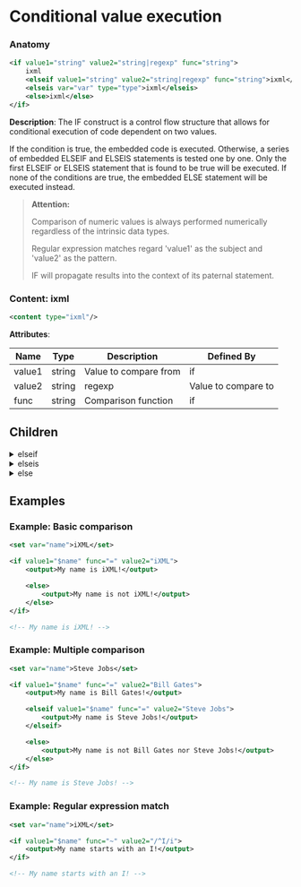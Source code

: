 # Conditional value execution

### Anatomy

```xml
<if value1="string" value2="string|regexp" func="string">
    ixml
    <elseif value1="string" value2="string|regexp" func="string">ixml</elseif>
    <elseis var="var" type="type">ixml</elseis>
    <else>ixml</else>
</if>
```

 **Description**:
 The IF construct is a control flow structure that allows for conditional execution of code dependent on two values.

If the condition is true, the embedded code is executed. Otherwise, a series of embedded ELSEIF and ELSEIS statements is tested one by one. Only the first ELSEIF or ELSEIS statement that is found to be true will be executed. If none of the conditions are true, the embedded ELSE statement will be executed instead.


> **Attention:**
>
> Comparison of numeric values is always performed numerically regardless of the intrinsic data types.
> 
> Regular expression matches regard 'value1' as the subject and 'value2' as the pattern.
> 
> IF will propagate results into the context of its paternal statement.

### Content: ixml

```xml
<content type="ixml"/>
```

**Attributes**:

| Name | Type | Description | Defined By |
| ---- | ---- | ----------- | ---------- |
| value1 | string | Value to compare from | if |
| value2 | string|regexp | Value to compare to | if |
| func | string | Comparison function | if |


## Children

<details>
<summary>elseif</summary>

### Anatomy of Elsewise conditional value execution
```xml
<elseif value1="string" value2="string|regexp" func="string">ixml</elseif>
```

**Attributes**:

| Name | Type | Description |
| ---- | ---- | ----------- |
| value1 | string | Value to compare from |
| value2 | string|regexp | Value to compare to |
| func | string | Comparison function |

**Content: Code (ixml)**

```xml
<content type="ixml"/>
```

</details>

<details>
<summary>elseis</summary>

### Anatomy of Elsewise conditional type execution
```xml
<elseis var="var" type="type">ixml</elseis>
```

**Attributes**:

| Name | Type | Description |
| ---- | ---- | ----------- |
| var | var | Variable name |
| type | type | Type |

**Content: Code (ixml)**

```xml
<content type="ixml"/>
```

</details>

<details>
<summary>else</summary>

### Anatomy of Elsewise execution
```xml
<else>ixml</else>
```

**Content: Code (ixml)**

```xml
<content type="ixml"/>
```

</details>

## Examples

### Example: Basic comparison

```xml
<set var="name">iXML</set>

<if value1="$name" func="=" value2="iXML">
	<output>My name is iXML!</output>

	<else>
		<output>My name is not iXML!</output>
	</else>
</if>

<!-- My name is iXML! -->
```

### Example: Multiple comparison

```xml
<set var="name">Steve Jobs</set>

<if value1="$name" func="=" value2="Bill Gates">
	<output>My name is Bill Gates!</output>

	<elseif value1="$name" func="=" value2="Steve Jobs">
		<output>My name is Steve Jobs!</output>
	</elseif>

	<else>
		<output>My name is not Bill Gates nor Steve Jobs!</output>
	</else>
</if>

<!-- My name is Steve Jobs! -->
```

### Example: Regular expression match

```xml
<set var="name">iXML</set>

<if value1="$name" func="~" value2="/^I/i">
	<output>My name starts with an I!</output>
</if>

<!-- My name starts with an I! -->
```

